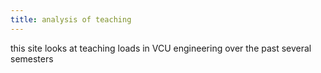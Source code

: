 ```yaml
---
title: analysis of teaching
---
```


this site looks at teaching loads in VCU engineering over the past several semesters


